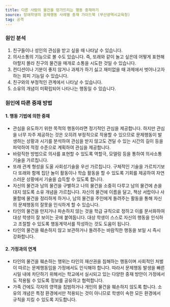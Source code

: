 ```yaml
---
title: 다른 사람의 물건을 망가뜨리는 행동 중재하기
source: 장애학생의 문제행동 사례별 중재 가이드북 (부산광역시교육청)
tag: 공격
---
```


### 원인 분석
1. 친구들이나 성인의 관심을 받고 싶을 때 나타날 수 있습니다.
2. 의사소통의 기능으로 볼 수도 있습니다. 즉, 또래와 같이 놀고 싶은데 어떻게 표현해야할지 몰라 친구의 물건을 매개로 소통을 시도한 것일 수 있습니다.
3. 컨디션이나 기분이 좋지 않거나 과제가 하기 싫고 재미없을 때 과제에서 벗어나고자 하는 회피 기능일 수 있습니다.
4. 친구와의 부정적인 관계에서 나타날 수 있습니다.
5. 소유의 개념이 미확립되어 나타나는 행동일 수 있습니다. 

### 원인에 따른 중재 방법

#### 1. 행동 기법에 의한 중재

- 관심을 유도하기 위한 목적의 행동이라면 정기적인 관심을 제공합니다. 하지만 관심을 너무 자주 제공하는 것은 오히려 부정적으로 작용할 수 있으므로 문제행동이 발생하는 상황과 시기를 분석하여 관심을 받지 않고도 견딜 수 있는 시간의 길이 등을 파악하여 적정 수준으로 계획하여 관심을 제공합니다.
- 바람직한 방법으로 의사를 표현할 수 있도록 역할극, 모델링 등을 통하여 의사소통기술을 가르칩니다.
- 또래 관계 형성을 도울 사회성기술을 우선 가르칩니다. 구체적인 기술을 가르치기보다 또래와 함께 집단 놀이 활동이나 학습 활동을 할 수 있도록 기회를 제공하여 자연스러운 상황에서 기술을 습득할 수 있도록 합니다.
- 자신의 물건과 남의 물건을 구별하고 나의 물건을 소중히 다루고 남의 물건에 손을 대지 않도록 소유 개념을 가르칩니다. 자신의 물건에 이름을 달고, 책상 서랍이나 사물함에 물건을 정리하게 하거나, 남의 물건을 주인에게 돌려주는 활동을 통해 자신의 문제행동의 잘못을 인식하게 할 수 있습니다.
- 타인의 물건을 만지거나 파손하지 않는 것을 학급 규칙으로 정하고 이를 문서화하여 대상 학생이 잘 보이는 곳에 붙여둡니다. 대상 학생이 스스로 자신의 행동을 인식하고 조절할 수 있도록 행동계약서를 작성하는 것도 도움이 됩니다.
- 타인의 물건을 훼손하지 않고 보관하거나 돌려주는 바람직한 행동을 보일 시 즉시 강화합니다.

#### 2. 가정과의 연계

- 타인의 물건을 훼손하는 행위는 타인의 재산권을 침해하는 행동이며 사회적인 처벌이 따르는 문제행동임을 가정에서도 인식해야 합니다. 따라서 문제행동 발생을 빠른 시일 내에 차단하기 위해서는 학교에서 실시되고 있는 다양한 중재 방안이 가정에서도 적용될 수 있도록 정보를 공유하고 협력합니다.
- 가족 간에도 각자의 영역을 침범하거나 개인의 물건을 훼손하지 않도록 합니다. 소유의 개념은 특정 환경에서만 적용되는 것이 아니므로 학생이 속한 모든 환경에서 규칙을 지킬 수 있도록 지도합니다.






